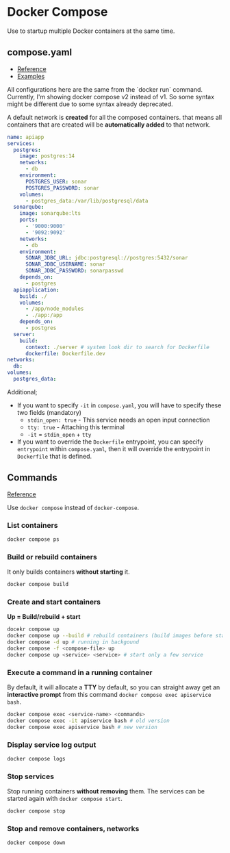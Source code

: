# Docker Compose

<Callout type="info">
  Use to startup multiple Docker containers at the same time.
</Callout>

## compose.yaml

- [Reference](https://docs.docker.com/compose/compose-file/)  
- [Examples](https://github.com/docker/awesome-compose/tree/master)

<Callout type="info">
  All configurations here are the same from the `docker run` command. Currently, I'm showing docker compose v2 instead of v1. So some syntax might be different due to some syntax already deprecated.
</Callout>

A default network is **created** for all the composed containers. that means all containers that are created will be **automatically added** to that network.

```yaml filename="compose.yaml"
name: apiapp
services:
  postgres:
    image: postgres:14
    networks:
      - db
    environment:
      POSTGRES_USER: sonar
      POSTGRES_PASSWORD: sonar
    volumes:
      - postgres_data:/var/lib/postgresql/data
  sonarqube:
    image: sonarqube:lts
    ports:
      - '9000:9000'
      - '9092:9092'
    networks:
      - db
    environment:
      SONAR_JDBC_URL: jdbc:postgresql://postgres:5432/sonar
      SONAR_JDBC_USERNAME: sonar
      SONAR_JDBC_PASSWORD: sonarpasswd
    depends_on:
      - postgres
  apiapplication:
    build: ./
    volumes:
      - /app/node_modules
      - ./app:/app
    depends_on:
      - postgres
  server:
    build:
      context: ./server # system look dir to search for Dockerfile
      dockerfile: Dockerfile.dev
networks:
  db:
volumes:
  postgres_data:
```

Additional;

- If you want to specify `-it` in `compose.yaml`, you will have to specify these two fields (mandatory)
  - `stdin_open: true` - This service needs an open input connection
  - `tty: true` - Attaching this terminal
  - `-it` = `stdin_open` + `tty`
- If you want to override the `Dockerfile` entrypoint, you can specify `entrypoint` within `compose.yaml`, then it will override the entrypoint in `Dockerfile` that is defined.

## Commands

[Reference](https://docs.docker.com/compose/reference/)

Use `docker compose` instead of `docker-compose`.

### List containers

```bash
docker compose ps
```

### Build or rebuild containers

It only builds containers **without starting** it.

```bash
docker compose build
```

### Create and start containers

**Up = Build/rebuild + start**

```bash
docekr compose up
docker compose up --build # rebuild containers (build images before starting containers)
docker compose -d up # running in backgound
docker compose -f <compose-file> up
docker compose up <service> <service> # start only a few service
```

### Execute a command in a running container

By default, it will allocate a **TTY** by default, so you can straight away get an **interactive prompt** from this command `docker compose exec apiservice bash`.

```bash
docker compose exec <service-name> <commands>
docker compose exec -it apiservice bash # old version
docker compose exec apiservice bash # new version
```

### Display service log output

```bash
docker compose logs
```

### Stop services

Stop running containers **without removing** them. The services can be started again with `docker compose start`.

```bash
docker compose stop
```

### Stop and remove containers, networks

```bash
docker compose down
```
